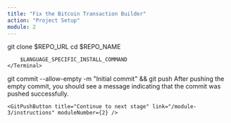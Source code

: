 ```yaml
---
title: "Fix the Bitcoin Transaction Builder"
action: "Project Setup"
module: 2
---
```


<ContentBox title="Project Setup" description="To begin, you need to clone the starter code needed for this challenge. Clone the repository to your local machine.">

<Step step="1" title="Clone the Repository">
    <Terminal>
        git clone $REPO_URL
    </Terminal>
</Step>

<Step step="2" title="Install Dependencies">
    <Terminal>
        cd $REPO_NAME

        $LANGUAGE_SPECIFIC_INSTALL_COMMAND
    </Terminal>
</Step>

<Step step="3" title="Push an empty commit">
    <Terminal>
        git commit --allow-empty -m "Initial commit" && git push
    </Terminal>
</Step>

<Text>
    After pushing the empty commit, you should see a message indicating that the commit was pushed successfully.
</Text>

</ContentBox>

<GitPushContainer>
    <GitPushText content="Listening for push events..." moduleNumber={2} />

    <GitPushButton title="Continue to next stage" link="/module-3/instructions" moduleNumber={2} />
</GitPushContainer> 